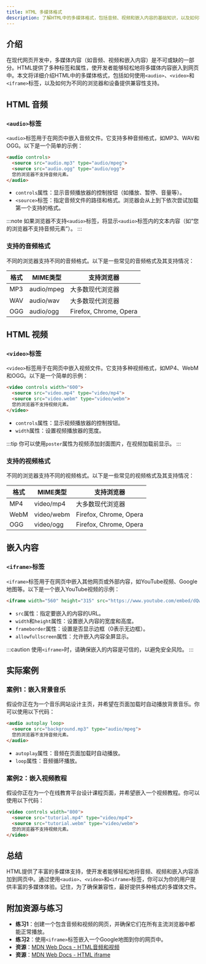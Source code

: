 ```yaml
---
title: HTML 多媒体格式
description: 了解HTML中的多媒体格式，包括音频、视频和嵌入内容的基础知识，以及如何在网页中使用它们。
---
```


## 介绍

在现代网页开发中，多媒体内容（如音频、视频和嵌入内容）是不可或缺的一部分。HTML提供了多种标签和属性，使开发者能够轻松地将多媒体内容嵌入到网页中。本文将详细介绍HTML中的多媒体格式，包括如何使用`<audio>`、`<video>`和`<iframe>`标签，以及如何为不同的浏览器和设备提供兼容性支持。

## HTML 音频

### `<audio>`标签

`<audio>`标签用于在网页中嵌入音频文件。它支持多种音频格式，如MP3、WAV和OGG。以下是一个简单的示例：

```html
<audio controls>
  <source src="audio.mp3" type="audio/mpeg">
  <source src="audio.ogg" type="audio/ogg">
  您的浏览器不支持音频元素。
</audio>
```

- `controls`属性：显示音频播放器的控制按钮（如播放、暂停、音量等）。
- `<source>`标签：指定音频文件的路径和格式。浏览器会从上到下依次尝试加载第一个支持的格式。

:::note
如果浏览器不支持`<audio>`标签，将显示`<audio>`标签内的文本内容（如“您的浏览器不支持音频元素”）。
:::

### 支持的音频格式

不同的浏览器支持不同的音频格式。以下是一些常见的音频格式及其支持情况：

| 格式 | MIME类型       | 支持浏览器 |
|------|----------------|------------|
| MP3  | audio/mpeg     | 大多数现代浏览器 |
| WAV  | audio/wav      | 大多数现代浏览器 |
| OGG  | audio/ogg      | Firefox, Chrome, Opera |

## HTML 视频

### `<video>`标签

`<video>`标签用于在网页中嵌入视频文件。它支持多种视频格式，如MP4、WebM和OGG。以下是一个简单的示例：

```html
<video controls width="600">
  <source src="video.mp4" type="video/mp4">
  <source src="video.webm" type="video/webm">
  您的浏览器不支持视频元素。
</video>
```

- `controls`属性：显示视频播放器的控制按钮。
- `width`属性：设置视频播放器的宽度。

:::tip
你可以使用`poster`属性为视频添加封面图片，在视频加载前显示。
:::

### 支持的视频格式

不同的浏览器支持不同的视频格式。以下是一些常见的视频格式及其支持情况：

| 格式 | MIME类型       | 支持浏览器 |
|------|----------------|------------|
| MP4  | video/mp4      | 大多数现代浏览器 |
| WebM | video/webm     | Firefox, Chrome, Opera |
| OGG  | video/ogg      | Firefox, Chrome, Opera |

## 嵌入内容

### `<iframe>`标签

`<iframe>`标签用于在网页中嵌入其他网页或外部内容，如YouTube视频、Google地图等。以下是一个嵌入YouTube视频的示例：

```html
<iframe width="560" height="315" src="https://www.youtube.com/embed/dQw4w9WgXcQ" frameborder="0" allowfullscreen></iframe>
```

- `src`属性：指定要嵌入的内容的URL。
- `width`和`height`属性：设置嵌入内容的宽度和高度。
- `frameborder`属性：设置是否显示边框（0表示无边框）。
- `allowfullscreen`属性：允许嵌入内容全屏显示。

:::caution
使用`<iframe>`时，请确保嵌入的内容是可信的，以避免安全风险。
:::

## 实际案例

### 案例1：嵌入背景音乐

假设你正在为一个音乐网站设计主页，并希望在页面加载时自动播放背景音乐。你可以使用以下代码：

```html
<audio autoplay loop>
  <source src="background.mp3" type="audio/mpeg">
  您的浏览器不支持音频元素。
</audio>
```

- `autoplay`属性：音频在页面加载时自动播放。
- `loop`属性：音频循环播放。

### 案例2：嵌入视频教程

假设你正在为一个在线教育平台设计课程页面，并希望嵌入一个视频教程。你可以使用以下代码：

```html
<video controls width="800">
  <source src="tutorial.mp4" type="video/mp4">
  <source src="tutorial.webm" type="video/webm">
  您的浏览器不支持视频元素。
</video>
```

## 总结

HTML提供了丰富的多媒体支持，使开发者能够轻松地将音频、视频和嵌入内容添加到网页中。通过使用`<audio>`、`<video>`和`<iframe>`标签，你可以为你的用户提供丰富的多媒体体验。记住，为了确保兼容性，最好提供多种格式的多媒体文件。

## 附加资源与练习

- **练习1**：创建一个包含音频和视频的网页，并确保它们在所有主流浏览器中都能正常播放。
- **练习2**：使用`<iframe>`标签嵌入一个Google地图到你的网页中。
- **资源**：[MDN Web Docs - HTML音频和视频](https://developer.mozilla.org/zh-CN/docs/Web/HTML/Element/audio)
- **资源**：[MDN Web Docs - HTML iframe](https://developer.mozilla.org/zh-CN/docs/Web/HTML/Element/iframe)

